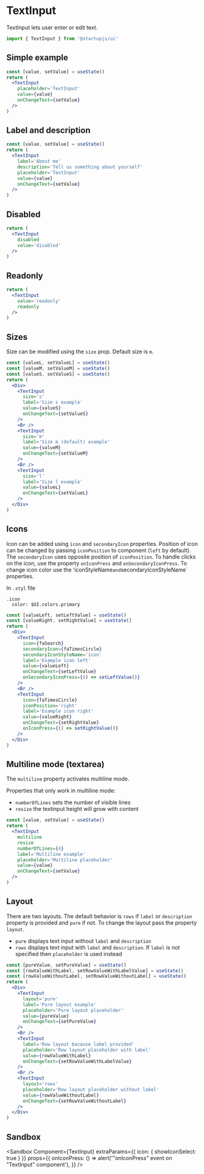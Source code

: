 
# TextInput

TextInput lets user enter or edit text.

```jsx
import { TextInput } from '@startupjs/ui'
```

## Simple example

```jsx example
const [value, setValue] = useState()
return (
  <TextInput
    placeholder='TextInput'
    value={value}
    onChangeText={setValue}
  />
)
```

## Label and description

```jsx example
const [value, setValue] = useState()
return (
  <TextInput
    label='About me'
    description='Tell us something about yourself'
    placeholder='TextInput'
    value={value}
    onChangeText={setValue}
  />
)
```

## Disabled

```jsx example
return (
  <TextInput
    disabled
    value='disabled'
  />
)
```

## Readonly

```jsx example
return (
  <TextInput
    value='readonly'
    readonly
  />
)
```

## Sizes

Size can be modified using the `size` prop. Default size is `m`.

```jsx example
const [valueL, setValueL] = useState()
const [valueM, setValueM] = useState()
const [valueS, setValueS] = useState()
return (
  <Div>
    <TextInput
      size='s'
      label='Size s example'
      value={valueS}
      onChangeText={setValueS}
    />
    <Br />
    <TextInput
      size='m'
      label='Size m (default) example'
      value={valueM}
      onChangeText={setValueM}
    />
    <Br />
    <TextInput
      size='l'
      label='Size l example'
      value={valueL}
      onChangeText={setValueL}
    />
  </Div>
)
```

## Icons

Icon can be added using `icon` and `secondaryIcon` properties. Position of icon can be changed by passing `iconPosition` to component (`left` by default). The `secondaryIcon` uses opposite position of `iconPosition`. To handle clicks on the icon, use the property `onIconPress` and `onSecondaryIconPress`. To change icon color use the ʻiconStyleName` and `secondaryIconStyleName` properties.

In `.styl` file
```stylus
.icon
  color: $UI.colors.primary
```

```jsx example
const [valueLeft, setLeftValue] = useState()
const [valueRight, setRightValue] = useState()
return (
  <Div>
    <TextInput
      icon={faSearch}
      secondaryIcon={faTimesCircle}
      secondaryIconStyleName='icon'
      label='Example icon left'
      value={valueLeft}
      onChangeText={setLeftValue}
      onSecondaryIconPress={() => setLeftValue()}
    />
    <Br />
    <TextInput
      icon={faTimesCircle}
      iconPosition='right'
      label='Example icon right'
      value={valueRight}
      onChangeText={setRightValue}
      onIconPress={() => setRightValue()}
    />
  </Div>
)
```

## Multiline mode (textarea)

The `multiline` property activates multiline mode.

Properties that only work in multiline mode:
- `numberOfLines` sets the number of visible lines
- `resize` the textinput height will grow with content

```jsx example
const [value, setValue] = useState()
return (
  <TextInput
    multiline
    resize
    numberOfLines={4}
    label='Multiline example'
    placeholder='Multiline placeholder'
    value={value}
    onChangeText={setValue}
  />
)
```

## Layout

There are two layouts. The default behavior is `rows` if `label` or `description` property is provided and `pure` if not. To change the layout pass the property `layout`.

- `pure` displays text input without `label` and `description`
- `rows` displays text input with `label` and `description`. If `label` is not specified then `placeholder` is used instead

```jsx example
const [pureValue, setPureValue] = useState()
const [rowValueWithLabel, setRowValueWithLabelValue] = useState()
const [rowValueWithoutLabel, setRowValueWithoutLabel] = useState()
return (
  <Div>
    <TextInput
      layout='pure'
      label='Pure layout example'
      placeholder='Pure layout placeholder'
      value={pureValue}
      onChangeText={setPureValue}
    />
    <Br />
    <TextInput
      label='Row layout bacause label provided'
      placeholder='Row layout placeholder with label'
      value={rowValueWithLabel}
      onChangeText={setRowValueWithLabelValue}
    />
    <Br />
    <TextInput
      layout='rows'
      placeholder='Row layout placeholder without label'
      value={rowValueWithoutLabel}
      onChangeText={setRowValueWithoutLabel}
    />
  </Div>
)
```

## Sandbox

<Sandbox
  Component={TextInput}
  extraParams={{
    icon: {
      showIconSelect: true
    }
  }}
  props={{
    onIconPress: () => alert('"onIconPress" event on "TextInput" component'),
  }}
/>

